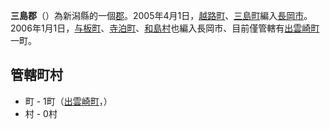 {{Otheruses|三島郡|subject=日本新潟縣的一個郡|other=同名的郡}}
{{日本郡|
郡=三島郡|
日文原名=三島郡|
平假名=さんとうぐん|
羅馬字拼音=Santō-gun|
都道府縣=新潟縣|
支廳=|
町=1|
村=0|
經度=|
緯度=|
地圖=[[File:Izumozaki_in_Niigata_Prefecture.png|250px]]
}}
'''三島郡'''（{{jpn|j=三島郡|hg=さんとうぐん|rm=Santō gun|f=y}}）為新潟縣的一個[[郡|郡]]。2005年4月1日，[[越路町|越路町]]、[[三島町_(新潟縣)|三島町]]編入[[長岡市|長岡市]]。2006年1月1日，[[与板町|与板町]]、[[寺泊町|寺泊町]]、[[和島村|和島村]]也編入長岡市、目前僅管轄有[[出雲崎町|出雲崎町]]一町。

== 管轄町村 ==
* 町 - 1町（[[出雲崎町|出雲崎町]]，{{lang|ja|いずもざきまち}}）
* 村 - 0村

{{越後國的郡}}
{{新潟縣}}{{Authority control}}